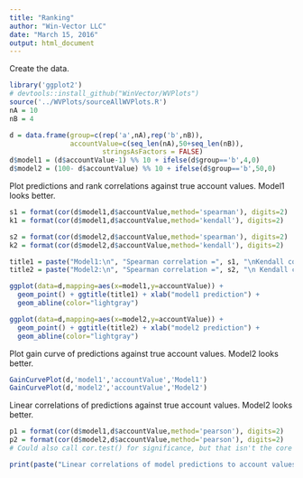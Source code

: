 ```yaml
---
title: "Ranking"
author: "Win-Vector LLC"
date: "March 15, 2016"
output: html_document
---
```


Create the data.
```r
library('ggplot2')
# devtools::install_github("WinVector/WVPlots")
source('../WVPlots/sourceAllWVPlots.R')
nA = 10
nB = 4

d = data.frame(group=c(rep('a',nA),rep('b',nB)),
               accountValue=c(seq_len(nA),50+seq_len(nB)),
                       stringsAsFactors = FALSE)
d$model1 = (d$accountValue-1) %% 10 + ifelse(d$group=='b',4,0)
d$model2 = (100- d$accountValue) %% 10 + ifelse(d$group=='b',50,0)

```

Plot predictions and rank correlations against true account values. Model1 looks better.
```r
s1 = format(cor(d$model1,d$accountValue,method='spearman'), digits=2)
k1 = format(cor(d$model1,d$accountValue,method='kendall'), digits=2)

s2 = format(cor(d$model2,d$accountValue,method='spearman'), digits=2)
k2 = format(cor(d$model2,d$accountValue,method='kendall'), digits=2)

title1 = paste("Model1:\n", "Spearman correlation =", s1, "\nKendall correlation =", k1)
title2 = paste("Model2:\n", "Spearman correlation =", s2, "\n Kendall correlation =", k2)

ggplot(data=d,mapping=aes(x=model1,y=accountValue)) + 
  geom_point() + ggtitle(title1) + xlab("model1 prediction") +
  geom_abline(color="lightgray")

ggplot(data=d,mapping=aes(x=model2,y=accountValue)) + 
  geom_point() + ggtitle(title2) + xlab("model2 prediction") +
  geom_abline(color="lightgray")

```

Plot gain curve of predictions against true account values. Model2 looks better.
```r
GainCurvePlot(d,'model1','accountValue','Model1')
GainCurvePlot(d,'model2','accountValue','Model2')
```

Linear correlations of predictions against true account values. Model2 looks better.
```r
p1 = format(cor(d$model1,d$accountValue,method='pearson'), digits=2)
p2 = format(cor(d$model2,d$accountValue,method='pearson'), digits=2)
# Could also call cor.test() for significance, but that isn't the core of the issue.

print(paste("Linear correlations of model predictions to account values -- model1:", p1, ", model2:", p2))

```

